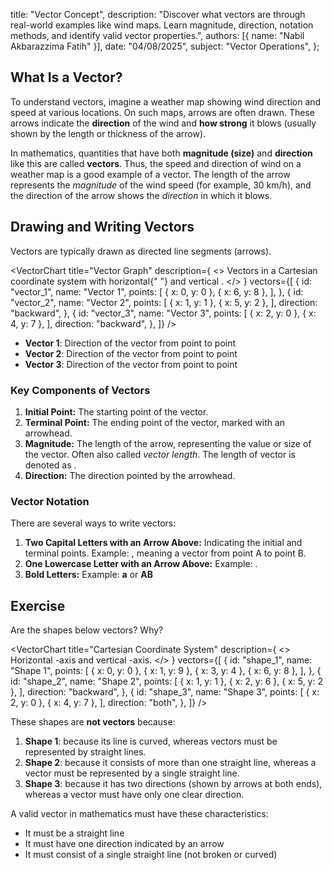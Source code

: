 
  title: "Vector Concept",
  description: "Discover what vectors are through real-world examples like wind maps. Learn magnitude, direction, notation methods, and identify valid vector properties.",
  authors: [{ name: "Nabil Akbarazzima Fatih" }],
  date: "04/08/2025",
  subject: "Vector Operations",
};

## What Is a Vector?

To understand vectors, imagine a weather map showing wind direction and speed at various locations. On such maps, arrows are often drawn. These arrows indicate the **direction** of the wind and **how strong** it blows (usually shown by the length or thickness of the arrow).

In mathematics, quantities that have both **magnitude (size)** and **direction** like this are called **vectors**. Thus, the speed and direction of wind on a weather map is a good example of a vector. The length of the arrow represents the _magnitude_ of the wind speed (for example, 30 km/h), and the direction of the arrow shows the _direction_ in which it blows.

## Drawing and Writing Vectors

Vectors are typically drawn as directed line segments (arrows).

<VectorChart
  title="Vector Graph"
  description={
    <>
      Vectors in a Cartesian coordinate system with horizontal{" "}
      <InlineMath math="x" /> and vertical <InlineMath math="y" />.
    </>
  }
  vectors={[
    {
      id: "vector_1",
      name: "Vector 1",
      points: [
        { x: 0, y: 0 },
        { x: 6, y: 8 },
      ],
    },
    {
      id: "vector_2",
      name: "Vector 2",
      points: [
        { x: 1, y: 1 },
        { x: 5, y: 2 },
      ],
      direction: "backward",
    },
    {
      id: "vector_3",
      name: "Vector 3",
      points: [
        { x: 2, y: 0 },
        { x: 4, y: 7 },
      ],
      direction: "backward",
    },
  ]}
/>

- **Vector 1**: Direction of the vector from point <InlineMath math="(0, 0)" /> to point <InlineMath math="(6, 8)" />
- **Vector 2**: Direction of the vector from point <InlineMath math="(5, 2)" /> to point <InlineMath math="(1, 1)" />
- **Vector 3**: Direction of the vector from point <InlineMath math="(4, 7)" /> to point <InlineMath math="(2, 0)" />

### Key Components of Vectors

1.  **Initial Point:** The starting point of the vector.
2.  **Terminal Point:** The ending point of the vector, marked with an arrowhead.
3.  **Magnitude:** The length of the arrow, representing the value or size of the vector. Often also called _vector length_. The length of vector <InlineMath math="\overrightarrow{AB}" /> is denoted as <InlineMath math="|\overrightarrow{AB}|" />.
4.  **Direction:** The direction pointed by the arrowhead.

### Vector Notation

There are several ways to write vectors:

1.  **Two Capital Letters with an Arrow Above:** Indicating the initial and terminal points. Example: <InlineMath math="\overrightarrow{AB}" />, meaning a vector from point A to point B.
2.  **One Lowercase Letter with an Arrow Above:** Example: <InlineMath math="\vec{a}" />.
3.  **Bold Letters:** Example: **a** or **AB**

## Exercise

Are the shapes below vectors? Why?

<VectorChart
  title="Cartesian Coordinate System"
  description={
    <>
      Horizontal <InlineMath math="x" />
      -axis and vertical <InlineMath math="y" />
      -axis.
    </>
  }
  vectors={[
    {
      id: "shape_1",
      name: "Shape 1",
      points: [
        { x: 0, y: 0 },
        { x: 1, y: 9 },
        { x: 3, y: 4 },
        { x: 6, y: 8 },
      ],
    },
    {
      id: "shape_2",
      name: "Shape 2",
      points: [
        { x: 1, y: 1 },
        { x: 2, y: 6 },
        { x: 5, y: 2 },
      ],
      direction: "backward",
    },
    {
      id: "shape_3",
      name: "Shape 3",
      points: [
        { x: 2, y: 0 },
        { x: 4, y: 7 },
      ],
      direction: "both",
    },
  ]}
/>

These shapes are **not vectors** because:

1. **Shape 1**: because its line is curved, whereas vectors must be represented by straight lines.
2. **Shape 2**: because it consists of more than one straight line, whereas a vector must be represented by a single straight line.
3. **Shape 3**: because it has two directions (shown by arrows at both ends), whereas a vector must have only one clear direction.

A valid vector in mathematics must have these characteristics:

- It must be a straight line
- It must have one direction indicated by an arrow
- It must consist of a single straight line (not broken or curved)
